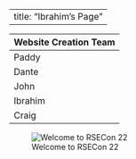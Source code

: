 
---
title: "Ibrahim's Page"
---




Website Creation Team   | 
------------- |
Paddy    | 
Dante       | 
John        |
Ibrahim     |
Craig       |




![Welcome to RSECon 22](https://rsecon2022.society-rse.org/wp-content/uploads/sites/4/2022/08/RSE2022_SocialBanner_Website_7.jpg)


